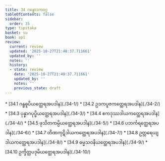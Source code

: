 ```yaml
---
title: 34 ဂန္ဓောဒကဝဂ္ဂ
tableOfContents: false
sidebar:
  order: 35
type: tipitaka
basket: su
book: ap1
review:
  current: review
  updated: '2025-10-27T21:48:37.711661'
  updated_by: ''
  notes: ''
  history:
  - state: review
    date: '2025-10-27T21:48:37.711661'
    updated_by: ''
    notes: ''
    previous_state: draft
---
```



<ReviewStatus review={frontmatter.review} showDetails={true} />

<HypothesisAnnotation frontmatter={frontmatter} />

<DynamicBreadcrumb />



<TableOfContents book="ap1" section="34">
* [34.1 ဂန္ဓဓူပိယတ္ထေရအပဒါန](./34-1/)
* [34.2 ဥဒကပူဇကတ္ထေရအပဒါန](./34-2/)
* [34.3 ပုန္နာဂပုပ္ဖိယတ္ထေရအပဒါန](./34-3/)
* [34.4 ဧကဒုဿဒါယကတ္ထေရအပဒါန](./34-4/)
* [34.5 ဖုသိတကမ္ပိယတ္ထေရအပဒါန](./34-5/)
* [34.6 ပဘင်္ကရတ္ထေရအပဒါန](./34-6/)
* [34.7 တိဏကုဋိဒါယကတ္ထေရအပဒါန](./34-7/)
* [34.8 ဥတ္တရေယျဒါယကတ္ထေရအပဒါန](./34-8/)
* [34.9 ဓမ္မသဝနိယတ္ထေရအပဒါန](./34-9/)
* [34.10 ဥက္ခိတ္တပဒုမိယတ္ထေရအပဒါန](./34-10/)
</TableOfContents>
